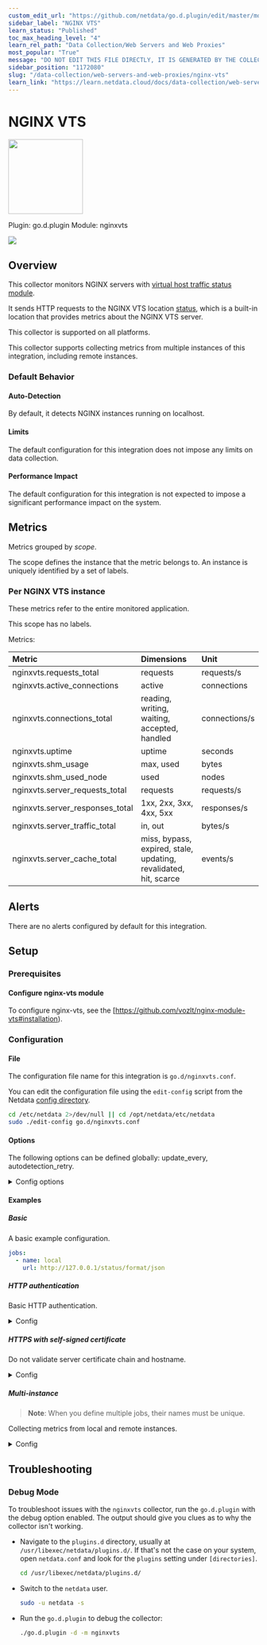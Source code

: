 ```yaml
---
custom_edit_url: "https://github.com/netdata/go.d.plugin/edit/master/modules/nginxvts/metadata.yaml"
sidebar_label: "NGINX VTS"
learn_status: "Published"
toc_max_heading_level: "4"
learn_rel_path: "Data Collection/Web Servers and Web Proxies"
most_popular: "True"
message: "DO NOT EDIT THIS FILE DIRECTLY, IT IS GENERATED BY THE COLLECTOR'S metadata.yaml FILE"
sidebar_position: "1172080"
slug: "/data-collection/web-servers-and-web-proxies/nginx-vts"
learn_link: "https://learn.netdata.cloud/docs/data-collection/web-servers-and-web-proxies/nginx-vts"
---
```



# NGINX VTS


<img src="https://netdata.cloud/img/nginx.svg" width="150"/>


Plugin: go.d.plugin
Module: nginxvts

<img src="https://img.shields.io/badge/maintained%20by-Netdata-%2300ab44" />

## Overview

This collector monitors NGINX servers with [virtual host traffic status module](https://github.com/vozlt/nginx-module-vts).


It sends HTTP requests to the NGINX VTS location [status](https://github.com/vozlt/nginx-module-vts#synopsis), 
which is a built-in location that provides metrics about the NGINX VTS server.


This collector is supported on all platforms.

This collector supports collecting metrics from multiple instances of this integration, including remote instances.


### Default Behavior

#### Auto-Detection

By default, it detects NGINX instances running on localhost.


#### Limits

The default configuration for this integration does not impose any limits on data collection.

#### Performance Impact

The default configuration for this integration is not expected to impose a significant performance impact on the system.


## Metrics

Metrics grouped by *scope*.

The scope defines the instance that the metric belongs to. An instance is uniquely identified by a set of labels.



### Per NGINX VTS instance

These metrics refer to the entire monitored application.

This scope has no labels.

Metrics:

| Metric | Dimensions | Unit |
|:------|:----------|:----|
| nginxvts.requests_total | requests | requests/s |
| nginxvts.active_connections | active | connections |
| nginxvts.connections_total | reading, writing, waiting, accepted, handled | connections/s |
| nginxvts.uptime | uptime | seconds |
| nginxvts.shm_usage | max, used | bytes |
| nginxvts.shm_used_node | used | nodes |
| nginxvts.server_requests_total | requests | requests/s |
| nginxvts.server_responses_total | 1xx, 2xx, 3xx, 4xx, 5xx | responses/s |
| nginxvts.server_traffic_total | in, out | bytes/s |
| nginxvts.server_cache_total | miss, bypass, expired, stale, updating, revalidated, hit, scarce | events/s |



## Alerts

There are no alerts configured by default for this integration.


## Setup

### Prerequisites

#### Configure nginx-vts module

To configure nginx-vts, see the [https://github.com/vozlt/nginx-module-vts#installation).



### Configuration

#### File

The configuration file name for this integration is `go.d/nginxvts.conf`.


You can edit the configuration file using the `edit-config` script from the
Netdata [config directory](/docs/netdata-agent/configuration#the-netdata-config-directory).

```bash
cd /etc/netdata 2>/dev/null || cd /opt/netdata/etc/netdata
sudo ./edit-config go.d/nginxvts.conf
```
#### Options

The following options can be defined globally: update_every, autodetection_retry.


<details><summary>Config options</summary>

| Name | Description | Default | Required |
|:----|:-----------|:-------|:--------:|
| update_every | Data collection frequency. | 1 | no |
| autodetection_retry | Recheck interval in seconds. Zero means no recheck will be scheduled. | 0 | no |
| url | Server URL. | http://127.0.0.1/status/format/json | yes |
| timeout | HTTP request timeout. | 1 | no |
| username | Username for basic HTTP authentication. |  | no |
| password | Password for basic HTTP authentication. |  | no |
| proxy_url | Proxy URL. |  | no |
| proxy_username | Username for proxy basic HTTP authentication. |  | no |
| proxy_password | Password for proxy basic HTTP authentication. |  | no |
| method | HTTP request method. | GET | no |
| body | HTTP request body. |  | no |
| headers | HTTP request headers. |  | no |
| not_follow_redirects | Redirect handling policy. Controls whether the client follows redirects. | no | no |
| tls_skip_verify | Server certificate chain and hostname validation policy. Controls whether the client performs this check. | no | no |
| tls_ca | Certification authority that the client uses when verifying the server's certificates. |  | no |
| tls_cert | Client TLS certificate. |  | no |
| tls_key | Client TLS key. |  | no |

</details>

#### Examples

##### Basic

A basic example configuration.

```yaml
jobs:
  - name: local
    url: http://127.0.0.1/status/format/json

```
##### HTTP authentication

Basic HTTP authentication.

<details><summary>Config</summary>

```yaml
jobs:
  - name: local
    url: http://127.0.0.1/server-status?auto
    username: username
    password: password

```
</details>

##### HTTPS with self-signed certificate

Do not validate server certificate chain and hostname.


<details><summary>Config</summary>

```yaml
jobs:
  - name: local
    url: https://127.0.0.1/status/format/json
    tls_skip_verify: yes

```
</details>

##### Multi-instance

> **Note**: When you define multiple jobs, their names must be unique.

Collecting metrics from local and remote instances.


<details><summary>Config</summary>

```yaml
jobs:
  - name: local
    url: http://127.0.0.1/status/format/json

  - name: remote
    url: http://192.0.2.1/status/format/json

```
</details>



## Troubleshooting

### Debug Mode

To troubleshoot issues with the `nginxvts` collector, run the `go.d.plugin` with the debug option enabled. The output
should give you clues as to why the collector isn't working.

- Navigate to the `plugins.d` directory, usually at `/usr/libexec/netdata/plugins.d/`. If that's not the case on
  your system, open `netdata.conf` and look for the `plugins` setting under `[directories]`.

  ```bash
  cd /usr/libexec/netdata/plugins.d/
  ```

- Switch to the `netdata` user.

  ```bash
  sudo -u netdata -s
  ```

- Run the `go.d.plugin` to debug the collector:

  ```bash
  ./go.d.plugin -d -m nginxvts
  ```


